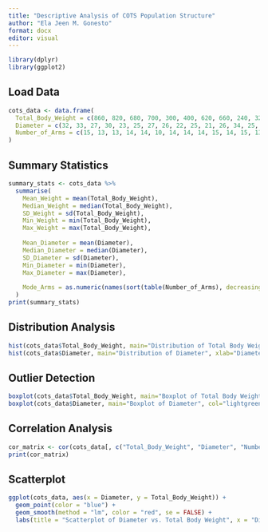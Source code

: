 ```yaml
---
title: "Descriptive Analysis of COTS Population Structure"
author: "Ela Jeen M. Gonesto"
format: docx
editor: visual
---
```


```r
library(dplyr)
library(ggplot2)
```

## Load Data

```r
cots_data <- data.frame(
  Total_Body_Weight = c(860, 820, 680, 700, 300, 400, 620, 660, 240, 320, 280, 680, 760, 410, 730, 880, 560, 780, 940, 440, 570, 500, 360, 580, 400, 500, 440, 340, 680, 330, 490, 560, 440, 420, 1140, 1070, 520, 440, 780),
  Diameter = c(32, 33, 27, 30, 23, 25, 27, 26, 22, 25, 21, 26, 34, 25, 32, 34, 28, 32, 32, 25, 28, 25, 24, 26, 22, 29, 27, 21, 32, 23, 25, 27, 25, 24, 40, 36, 28, 29.5, 31),
  Number_of_Arms = c(15, 13, 13, 14, 14, 10, 14, 14, 14, 15, 14, 15, 13, 13, 14, 14, 14, 14, 15, 13, 14, 12, 15, 14, 15, 12, 14, 15, 14, 15, 13, 15, 13, 14, 13, 15, 12, 15, 15)
)
```

## Summary Statistics

```r
summary_stats <- cots_data %>%
  summarise(
    Mean_Weight = mean(Total_Body_Weight),
    Median_Weight = median(Total_Body_Weight),
    SD_Weight = sd(Total_Body_Weight),
    Min_Weight = min(Total_Body_Weight),
    Max_Weight = max(Total_Body_Weight),
    
    Mean_Diameter = mean(Diameter),
    Median_Diameter = median(Diameter),
    SD_Diameter = sd(Diameter),
    Min_Diameter = min(Diameter),
    Max_Diameter = max(Diameter),
    
    Mode_Arms = as.numeric(names(sort(table(Number_of_Arms), decreasing = TRUE)[1]))
  )
print(summary_stats)
```

## Distribution Analysis

```r
hist(cots_data$Total_Body_Weight, main="Distribution of Total Body Weight", xlab="Weight (g)", col="lightblue", breaks=10)
hist(cots_data$Diameter, main="Distribution of Diameter", xlab="Diameter (cm)", col="lightgreen", breaks=10)
```

## Outlier Detection

```r
boxplot(cots_data$Total_Body_Weight, main="Boxplot of Total Body Weight", col="lightblue")
boxplot(cots_data$Diameter, main="Boxplot of Diameter", col="lightgreen")
```

## Correlation Analysis

```r
cor_matrix <- cor(cots_data[, c("Total_Body_Weight", "Diameter", "Number_of_Arms")])
print(cor_matrix)
```

## Scatterplot

```r
ggplot(cots_data, aes(x = Diameter, y = Total_Body_Weight)) +
  geom_point(color = "blue") +
  geom_smooth(method = "lm", color = "red", se = FALSE) +
  labs(title = "Scatterplot of Diameter vs. Total Body Weight", x = "Diameter (cm)", y = "Total Body Weight (g)")
```
